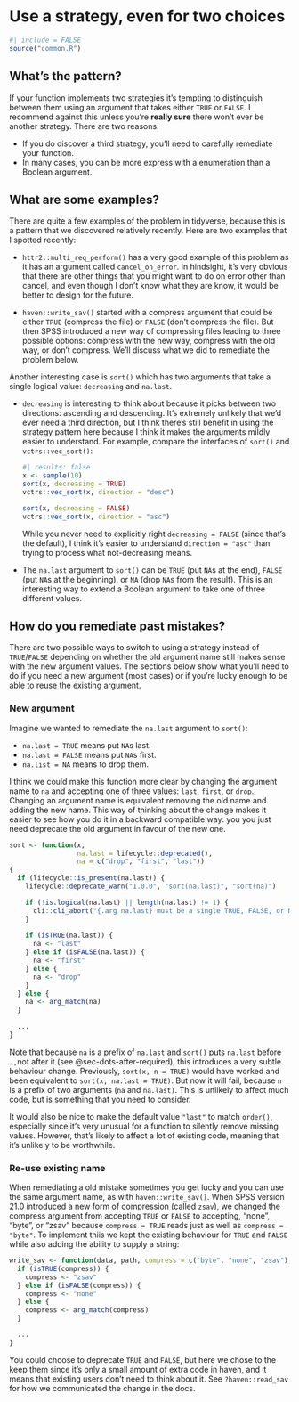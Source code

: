 # Use a strategy, even for two choices {#sec-avoid-boolean-strategies}

```r
#| include = FALSE
source("common.R")
```

## What's the pattern?

If your function implements two strategies it's tempting to distinguish between them using an argument that takes either `TRUE` or `FALSE`.
I recommend against this unless you're **really sure** there won't ever be another strategy.
There are two reasons:

-   If you do discover a third strategy, you'll need to carefully remediate your function.
-   In many cases, you can be more express with a enumeration than a Boolean argument.

## What are some examples?

There are quite a few examples of the problem in tidyverse, because this is a pattern that we discovered relatively recently.
Here are two examples that I spotted recently:

-   `httr2::multi_req_perform()` has a very good example of this problem as it has an argument called `cancel_on_error`.
    In hindsight, it's very obvious that there are other things that you might want to do on error other than cancel, and even though I don't know what they are know, it would be better to design for the future.

-   `haven::write_sav()` started with a compress argument that could be either `TRUE` (compress the file) or `FALSE` (don't compress the file).
    But then SPSS introduced a new way of compressing files leading to three possible options: compress with the new way, compress with the old way, or don't compress.
    We'll discuss what we did to remediate the problem below.

Another interesting case is `sort()` which has two arguments that take a single logical value: `decreasing` and `na.last`.

-   `decreasing` is interesting to think about because it picks between two directions: ascending and descending.
    It's extremely unlikely that we'd ever need a third direction, but I think there's still benefit in using the strategy pattern here because I think it makes the arguments mildly easier to understand.
    For example, compare the interfaces of `sort()` and `vctrs::vec_sort()`:

    ```r
    #| results: false
    x <- sample(10)
    sort(x, decreasing = TRUE)
    vctrs::vec_sort(x, direction = "desc")

    sort(x, decreasing = FALSE)
    vctrs::vec_sort(x, direction = "asc")
    ```

    While you never need to explicitly right `decreasing = FALSE` (since that's the default), I think it's easier to understand `direction = "asc"` than trying to process what not-decreasing means.

-   The `na.last` argument to `sort()` can be `TRUE` (put `NA`s at the end), `FALSE` (put `NA`s at the beginning), or `NA` (drop `NA`s from the result).
    This is an interesting way to extend a Boolean argument to take one of three different values.

## How do you remediate past mistakes?

There are two possible ways to switch to using a strategy instead of `TRUE`/`FALSE` depending on whether the old argument name still makes sense with the new argument values.
The sections below show what you'll need to do if you need a new argument (most cases) or if you're lucky enough to be able to reuse the existing argument.

### New argument

Imagine we wanted to remediate the `na.last` argument to `sort()`:

-   `na.last = TRUE` means put `NA`s last.
-   `na.last = FALSE` means put `NA`s first.
-   `na.list = NA` means to drop them.

I think we could make this function more clear by changing the argument name to `na` and accepting one of three values: `last`, `first`, or `drop`.
Changing an argument name is equivalent removing the old name and adding the new name.
This way of thinking about the change makes it easier to see how you do it in a backward compatible way: you you just need deprecate the old argument in favour of the new one.

```r
sort <- function(x, 
                 na.last = lifecycle::deprecated(), 
                 na = c("drop", "first", "last")) 
{
  if (lifecycle::is_present(na.last)) {
    lifecycle::deprecate_warn("1.0.0", "sort(na.last)", "sort(na)")

    if (!is.logical(na.last) || length(na.last) != 1) {
      cli::cli_abort("{.arg na.last} must be a single TRUE, FALSE, or NA.")
    }
    
    if (isTRUE(na.last)) {
      na <- "last"
    } else if (isFALSE(na.last)) {
      na <- "first"
    } else {
      na <- "drop"
    }
  } else {
    na <- arg_match(na)
  }
  
  ...
}
```

::: callout-note
Note that because `na` is a prefix of `na.last` and `sort()` puts `na.last` before `…,`not after it (see @sec-dots-after-required), this introduces a very subtle behaviour change.
Previously, `sort(x, n = TRUE)` would have worked and been equivalent to `sort(x, na.last = TRUE)`.
But now it will fail, because `n` is a prefix of two arguments (`na` and `na.last)`.
This is unlikely to affect much code, but is something that you need to consider.

It would also be nice to make the default value `"last"` to match `order()`, especially since it's very unusual for a function to silently remove missing values.
However, that's likely to affect a lot of existing code, meaning that it's unlikely to be worthwhile.
:::

### Re-use existing name

When remediating a old mistake sometimes you get lucky and you can use the same argument name, as with `haven::write_sav()`.
When SPSS version 21.0 introduced a new form of compression (called `zsav`), we changed the compress argument from accepting `TRUE` or `FALSE` to accepting, "none", "byte", or "zsav" because `compress = TRUE` reads just as well as `compress = "byte"`.
To implement thiis we kept the existing behaviour for `TRUE` and `FALSE` while also adding the ability to supply a string:

```r
write_sav <- function(data, path, compress = c("byte", "none", "zsav"), adjust_tz = TRUE) {
  if (isTRUE(compress)) {
    compress <- "zsav"
  } else if (isFALSE(compress)) {
    compress <- "none"
  } else {
    compress <- arg_match(compress)
  }

  ...
}
```

You could choose to deprecate `TRUE` and `FALSE`, but here we chose to the keep them since it's only a small amount of extra code in haven, and it means that existing users don't need to think about it.
See `?haven::read_sav` for how we communicated the change in the docs.

